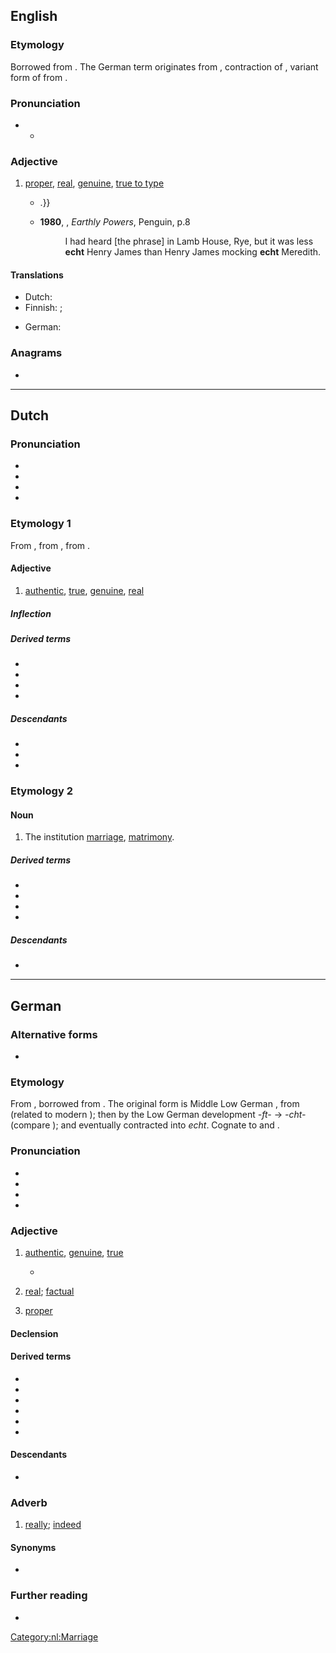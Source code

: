 {{also|-echt|Echt}}
==English==
{{was wotd|2011|December|2}}

===Etymology===
Borrowed from {{bor|en|de|echt||real}}. The German term originates from {{der|en|gml|echt||lawful, genuine}}, contraction of {{m|gml|ehacht}}, variant form of {{m|gml|ehaft||lawful, pertaining to the law}} from {{m|gml|e|ê(e)|law, marriage}}.

===Pronunciation===
* {{IPA|en|/ɛkt/}}
** {{audio|en|LL-Q1860 (eng)-Vealhurl-echt.wav|Audio (UK)}}

===Adjective===
{{en-adj}}

# [[proper]], [[real]], [[genuine]], [[true to type]]
#* {{quote-journal|en|2009|January 18|Ross Douthat| When Buckley Met Reagan| New York Times| url=http://www.nytimes.com/2009/01/18/books/review/Douthat-t.html| passage=An '''echt''' Burkean with a snob’s disdain for the contemporary Republican Party, Hart hinted at a road not taken{{...|, in which a Buckley-led conservative intelligentsia might have labored to infiltrate and convert the liberal-leaning Eastern Establishment, rather than making common cause with Sunbelt populists, Reagan Democrats and other faintly embarrassing constituencies}}.}}
#* '''1980''', {{w|Anthony Burgess}}, ''Earthly Powers'', Penguin, p.8
#*: I had heard [the phrase] in Lamb House, Rye, but it was less '''echt''' Henry James than Henry James mocking '''echt''' Meredith.

====Translations====
{{trans-top|genuine}}
* Dutch: {{t+|nl|echt}}
* Finnish: {{t+|fi|aito}}; {{t+|fi|ehta}} {{q|dialectal}}
{{trans-mid}}
* German: {{t+|de|echt}}
{{trans-bottom}}

===Anagrams===
* {{anagrams|en|a=ceht|Chet|Tech.|chet|etch|hect-|tech}}

----

==Dutch==

===Pronunciation===
* {{IPA|nl|/ɛxt/}}
* {{audio|nl|Nl-echt.ogg|audio}}
* {{hyphenation|nl|echt}}
* {{rhymes|nl|ɛxt|s=1}}

===Etymology 1===
From {{inh|nl|dum|echt}}, from {{inh|nl|odt|*ēhaft}}, from {{inh|nl|gmw-pro|*aiwahaft}}.

====Adjective====
{{nl-adj}}

# [[authentic]], [[true]], [[genuine]], [[real]]
#: {{syn|nl|waar|heus}}
#: {{ant|nl|onecht|nep|vals}}

=====Inflection=====
{{nl-decl-adj}}

=====Derived terms=====
* {{l|nl|echtheid}}
* {{l|nl|onecht}}
* {{l|nl|rasecht}}
* {{l|nl|in het echt}}

=====Descendants=====
* {{desc|af|eg}}
* {{desc|pey|[[echt]], [[echies]]}}
* {{desc|pap|echt|bor=1}}

===Etymology 2===
{{rfe|nl}}

====Noun====
{{nl-noun|m|-|-}}

# The institution [[marriage]], [[matrimony]].
#: {{ux|nl|In de '''echt''' verbinden|to bind in '''matrimony'''}}
#: {{syn|nl|huwelijk}}

=====Derived terms=====
* {{l|nl|echtelijk}}
* {{l|nl|echtgelofte}}
* {{l|nl|echtgenoot}}
* {{l|nl|echtscheiding}}

=====Descendants=====
* {{desc|dcr|[[echt]], [[echte]]}}

[[Category:nl:Marriage]]

----

==German==

===Alternative forms===
* {{alter|de|ächt||obsolete}}

===Etymology===
From {{der|de|gmh|echt}}, borrowed from {{der|de|gml|echt||lawful, genuine}}. The original form is Middle Low German {{m|gml|ēhaft||lawful}}, from {{m|gml|ē||law}} (related to modern {{m|de|Ehe}}); then {{m|gml|ēhacht}} by the Low German development ''-ft-'' → ''-cht-'' (compare {{m|de|Nichte}}); and eventually contracted into ''echt''. Cognate to {{cog|goh|ēhaft||honourable}} and {{cog|nl|echt}}.

===Pronunciation===
* {{IPA|de|/ɛçt/}}
* {{audio|de|De-at-echt.ogg|audio (Austria)}}
* {{audio|de|De-echt.ogg|Audio}}
* {{rhymes|de|ɛçt|s=1}}

===Adjective===
{{de-adj|er|echtesten}}

# [[authentic]], [[genuine]], [[true]]
#: {{ux|de|Die Jacke ist aus '''echtem''' Leder.|The jacket is made of '''genuine''' leather.}}
#* {{quote-song|de|title=Es möchte echt sein|album=In Echt|artist=Die Sterne|year=1994|passage=Hallo Lexikon, erklär mir wie das funktioniert / Es möchte '''echt''' sein / '''Echt'''}}
# {{lb|de|chiefly|colloquial}} [[real]]; [[factual]]
#: {{syn|de|wirklich|tatsächlich}}
#: {{ux|de|Der Film ist nah an der '''echten''' Geschichte.|The film is close to the '''real''' story.}}
# {{lb|de|maths}} [[proper]]
#: {{uxi|de|'''echte''' Teilmenge|'''proper''' subset}}

====Declension====
{{de-decl-adj|echt|echter|echtest}}

====Derived terms====
* {{l|de|echtgolden}}
* {{l|de|Echtheit}}
* {{l|de|echt jetzt}}
* {{l|de|echtsilbern}}
* {{l|de|in echt}}
* {{l|de|waschecht}}

====Descendants====
* {{desc|bor=1|en|echt}}

===Adverb===
{{de-adv}}

# {{lb|de|chiefly|colloquial}} [[really]]; [[indeed]]
#: {{uxi|de|Das war '''echt''' gut.|That was '''really''' good.}}

====Synonyms====
* {{l|de|wirklich}}

===Further reading===
* {{R:Duden}}